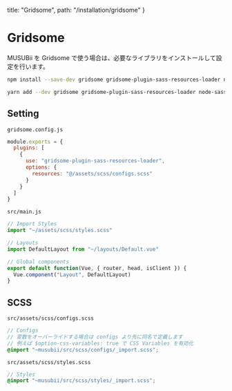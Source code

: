   title: "Gridsome",
  path: "/installation/gridsome"
}

# Gridsome

MUSUBii を Gridsome で使う場合は、必要なライブラリをインストールして設定を行います。

```bash
npm install --save-dev gridsome gridsome-plugin-sass-resources-loader node-sass sass-loader
```

```bash
yarn add --dev gridsome gridsome-plugin-sass-resources-loader node-sass sass-loader
```

## Setting

`gridsome.config.js`

```js
module.exports = {
  plugins: [
    {
      use: "gridsome-plugin-sass-resources-loader",
      options: {
        resources: "@/assets/scss/configs.scss"
      }
    }
  ]
}
```

`src/main.js`

```js
// Import Styles
import "~/assets/scss/styles.scss"

// Layouts
import DefaultLayout from "~/layouts/Default.vue"

// Global components
export default function(Vue, { router, head, isClient }) {
  Vue.component("Layout", DefaultLayout)
}
```

## SCSS

`src/assets/scss/configs.scss`

```scss
// Configs
// 変数をオーバーライドする場合は configs より先に同名で定義します
// 例えば $option-css-variables: true で CSS Variables を有効化
@import "~musubii/src/scss/configs/_import.scss";
```

`src/assets/scss/styles.scss`

```scss
// Styles
@import "~musubii/src/scss/styles/_import.scss";
```
